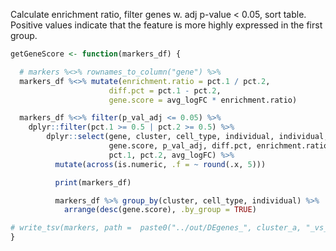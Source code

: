 Calculate enrichment ratio, filter genes w. adj p-value < 0.05, sort table.
Positive values indicate that the feature is more highly expressed in the first group.

```r
getGeneScore <- function(markers_df) {

  # markers %<>% rownames_to_column("gene") %>%
  markers_df %<>% mutate(enrichment.ratio = pct.1 / pct.2,
                      diff.pct = pct.1 - pct.2,
                      gene.score = avg_logFC * enrichment.ratio)

  markers_df %<>% filter(p_val_adj <= 0.05) %>% 
    dplyr::filter(pct.1 >= 0.5 | pct.2 >= 0.5) %>%
        dplyr::select(gene, cluster, cell_type, individual, individual,
                      gene.score, p_val_adj, diff.pct, enrichment.ratio,
                      pct.1, pct.2, avg_logFC) %>%
          mutate(across(is.numeric, .f = ~ round(.x, 5)))

          print(markers_df)

          markers_df %>% group_by(cluster, cell_type, individual) %>%
            arrange(desc(gene.score), .by_group = TRUE)

# write_tsv(markers, path =  paste0("../out/DEgenes_", cluster_a, "_vs_", cluster_b, "scale.data.tsv"))
}
```
